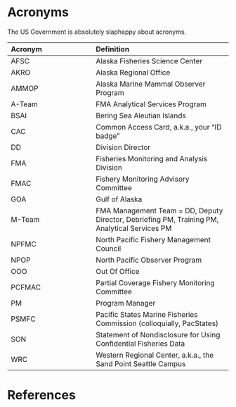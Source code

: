 # Acronyms {#sec-acronyms}

The US Government is absolutely slaphappy about acronyms.

|**Acronym**|**Definition**|
|:------|:----------|
|AFSC|Alaska Fisheries Science Center|
|AKRO|Alaska Regional Office|
|AMMOP|Alaska Marine Mammal Observer Program|
|A-Team|FMA Analytical Services Program|
|BSAI|Bering Sea Aleutian Islands|
|CAC|Common Access Card, a.k.a., your "ID badge"|
|DD|Division Director|
|FMA|Fisheries Monitoring and Analysis Division|
|FMAC|Fishery Monitoring Advisory Committee|
|GOA|Gulf of Alaska|
|M-Team|FMA Management Team = DD, Deputy Director, Debriefing PM, Training PM, Analytical Services PM|
|NPFMC|North Pacific Fishery Management Council|
|NPOP|North Pacific Observer Program|
|OOO|Out Of Office|
|PCFMAC|Partial Coverage Fishery Monitoring Committee|
|PM|Program Manager|
|PSMFC|Pacific States Marine Fisheries Commission (colloquially, PacStates)|
|SON|Statement of Nondisclosure for Using Confidential Fisheries Data|
|WRC|Western Regional Center, a.k.a., the Sand Point Seattle Campus|


# References

::: {#refs}
:::


